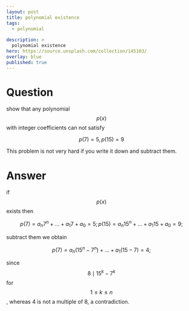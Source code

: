 ---
layout: post
title: polynomial existence
tags:
  - polynomial
  
description: >
  polynomial existence
hero: https://source.unsplash.com/collection/145103/
overlay: blue
published: true
---


# Question

show that any polynomial $$p(x)$$ with integer coefficients can not satisfy 

$$
p(7) = 5,  p(15) = 9
$$

<!--break-->

This problem is not very hard if you write it down and subtract them.

# Answer

if $$p(x)$$ exists then 

$$
p(7) = a_n 7^n + ... + a_1 7 + a_0 = 5;
p(15) = a_n 15^n + ... + a_1 15 + a_0 = 9;
$$

subtract them we obtain

$$
p(7) = a_n (15^n - 7^n) + ... + a_1 (15 - 7) = 4;
$$

since $$ 8 \mid 15^k - 7^k $$ for $$1 \leq k \leq n$$, whereas 4 is not a multiple of 8, a contradiction.